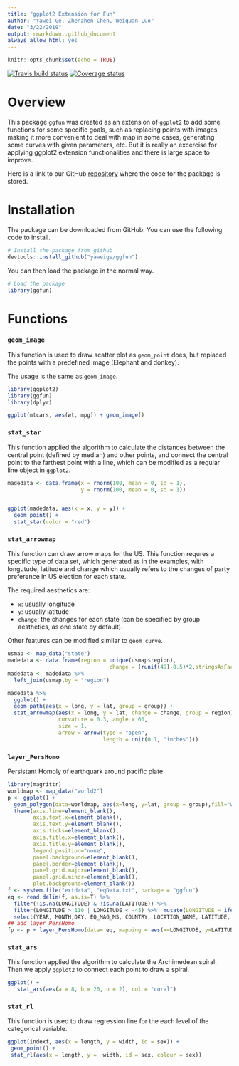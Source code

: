 ```yaml
---
title: "ggplot2 Extension for Fun"
author: "Yawei Ge, Zhenzhen Chen, Weiquan Luo"
date: "3/22/2019"
output: rmarkdown::github_document
always_allow_html: yes
---
```


```r
knitr::opts_chunk$set(echo = TRUE)
```

[![Travis build status](https://travis-ci.org/yaweige/ggfun.svg?branch=master)](https://travis-ci.org/yaweige/ggfun)
[![Coverage status](https://codecov.io/gh/yaweige/ggfun/branch/master/graph/badge.svg)](https://codecov.io/github/yaweige/ggfun?branch=master)


# Overview

This package `ggfun` was created as an extension of `ggplot2` to add some functions for some specific goals, such as replacing points with images, making it more convenient to deal with map in some cases, generating some curves with given parameters, etc. But it is really an excercise for applying ggplot2 extension functionalities and there is large space to improve.

Here is a link to our GitHub [repository](https://github.com/yaweige/ggfun) where the code for the package is stored.

# Installation

The package can be downloaded from GitHub. You can use the following code to install.

```r
# Install the package from github
devtools::install_github("yaweige/ggfun")
```

You can then load the package in the normal way.

```r
# Load the package
library(ggfun)
```

# Functions

### `geom_image`

This function is used to draw scatter plot as `geom_point` does, but replaced the points with a predefined image (Elephant and donkey).

The usage is the same as `geom_image`.

```r
library(ggplot2)
library(ggfun)
library(dplyr)

ggplot(mtcars, aes(wt, mpg)) + geom_image()
```

### `stat_star`

This function applied the algorithm to calculate the distances between the central point (defined by median) and other points, and connect the central point to the farthest point with a line, which can be modified as a regular line object in `ggplot2`.

```r
madedata <- data.frame(x = rnorm(100, mean = 0, sd = 1),
                       y = rnorm(100, mean = 0, sd = 1))


ggplot(madedata, aes(x = x, y = y)) +
  geom_point() +
  stat_star(color = "red")
```

### `stat_arrowmap`

This function can draw arrow maps for the US. This function requres a specific type of data set, which generated as in the examples, with longutude, latitude and change which usually refers to the changes of party preference in US election for each state.

The required aesthetics are: 

- `x`: usually longitude
- `y`: usually latitude
- `change`: the changes for each state (can be specified by group aesthetics, as one state by default).

Other features can be modified similar to `geom_curve`.

```r
usmap <- map_data("state")
madedata <- data.frame(region = unique(usmap$region), 
                                change = (runif(49)-0.5)*2,stringsAsFactors = FALSE)
madedata <- madedata %>%
  left_join(usmap,by = "region")
```

```r
madedata %>%
  ggplot() +
  geom_path(aes(x = long, y = lat, group = group)) +
  stat_arrowmap(aes(x = long, y = lat, change = change, group = region),
                curvature = 0.3, angle = 60,
                size = 1,
                arrow = arrow(type = "open",
                              length = unit(0.1, "inches")))

```

### `layer_PersHomo`

Persistant Homoly of earthquark around pacific plate

```r
library(magrittr) 
worldmap <- map_data("world2")
p <- ggplot() +
  geom_polygon(data=worldmap, aes(x=long, y=lat, group = group),fill="white", colour="#7f7f7f", size=0.5) +
  theme(axis.line=element_blank(),
        axis.text.x=element_blank(),
        axis.text.y=element_blank(),
        axis.ticks=element_blank(),
        axis.title.x=element_blank(),
        axis.title.y=element_blank(),
        legend.position="none",
        panel.background=element_blank(),
        panel.border=element_blank(),
        panel.grid.major=element_blank(),
        panel.grid.minor=element_blank(),
        plot.background=element_blank())
f <- system.file("extdata", "eqData.txt", package = "ggfun")
eq <- read.delim(f, as.is=T) %>%
  filter(!is.na(LONGITUDE) & !is.na(LATITUDE)) %>%
  filter(LONGITUDE > 110 | LONGITUDE < -45) %>%  mutate(LONGITUDE = ifelse(LONGITUDE < 0, LONGITUDE + 360, LONGITUDE)) %>%
  select(YEAR, MONTH,DAY, EQ_MAG_MS, COUNTRY, LOCATION_NAME, LATITUDE, LONGITUDE)
## add layer_PersHomo
fp <- p + layer_PersHomo(data= eq, mapping = aes(x=LONGITUDE, y=LATITUDE), d=450000, colour = "blue"); fp
```

### `stat_ars`

This function applied the algorithm to calculate the Archimedean spiral. Then we apply `ggplot2` to connect each point to draw a spiral. 

```r
ggplot() +
   stat_ars(aes(a = 8, b = 20, n = 2), col = "coral")
```

### `stat_rl`

This function is used to draw regression line for the each level of the categorical variable.

```r
ggplot(indexf, aes(x = length, y = width, id = sex)) +
 geom_point() +
 stat_rl(aes(x = length, y =  width, id = sex, colour = sex))
```

